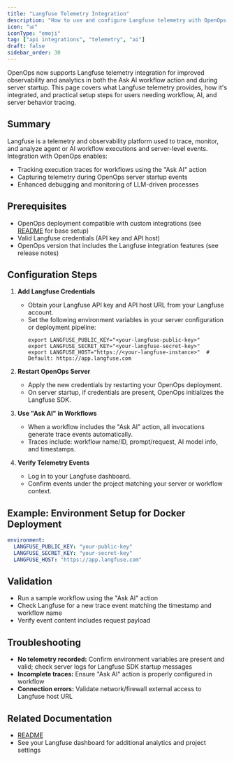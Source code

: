 ```yaml
---
title: "Langfuse Telemetry Integration"
description: "How to use and configure Langfuse telemetry with OpenOps Ask AI and server startup actions."
icon: "📊"
iconType: "emoji"
tag: ["api integrations", "telemetry", "ai"]
draft: false
sidebar_order: 30
---
```


OpenOps now supports Langfuse telemetry integration for improved observability and analytics in both the Ask AI workflow action and during server startup. This page covers what Langfuse telemetry provides, how it's integrated, and practical setup steps for users needing workflow, AI, and server behavior tracing.

## Summary
Langfuse is a telemetry and observability platform used to trace, monitor, and analyze agent or AI workflow executions and server-level events. Integration with OpenOps enables:
- Tracking execution traces for workflows using the "Ask AI" action
- Capturing telemetry during OpenOps server startup events
- Enhanced debugging and monitoring of LLM-driven processes

## Prerequisites
- OpenOps deployment compatible with custom integrations (see [README](/README.md) for base setup)
- Valid Langfuse credentials (API key and API host)
- OpenOps version that includes the Langfuse integration features (see release notes)

## Configuration Steps
1. **Add Langfuse Credentials**
    - Obtain your Langfuse API key and API host URL from your Langfuse account.
    - Set the following environment variables in your server configuration or deployment pipeline:
      ```shell
      export LANGFUSE_PUBLIC_KEY="<your-langfuse-public-key>"
      export LANGFUSE_SECRET_KEY="<your-langfuse-secret-key>"
      export LANGFUSE_HOST="https://<your-langfuse-instance>"  # Default: https://app.langfuse.com
      ```

2. **Restart OpenOps Server**
    - Apply the new credentials by restarting your OpenOps deployment.
    - On server startup, if credentials are present, OpenOps initializes the Langfuse SDK.

3. **Use "Ask AI" in Workflows**
    - When a workflow includes the "Ask AI" action, all invocations generate trace events automatically.
    - Traces include: workflow name/ID, prompt/request, AI model info, and timestamps.

4. **Verify Telemetry Events**
    - Log in to your Langfuse dashboard.
    - Confirm events under the project matching your server or workflow context.
    
## Example: Environment Setup for Docker Deployment
```yaml
environment:
  LANGFUSE_PUBLIC_KEY: "your-public-key"
  LANGFUSE_SECRET_KEY: "your-secret-key"
  LANGFUSE_HOST: "https://app.langfuse.com"
```

## Validation
- Run a sample workflow using the "Ask AI" action
- Check Langfuse for a new trace event matching the timestamp and workflow name
- Verify event content includes request payload

## Troubleshooting
- **No telemetry recorded:** Confirm environment variables are present and valid; check server logs for Langfuse SDK startup messages
- **Incomplete traces:** Ensure "Ask AI" action is properly configured in workflow
- **Connection errors:** Validate network/firewall external access to Langfuse host URL

## Related Documentation
- [README](/README.md)
- See your Langfuse dashboard for additional analytics and project settings
